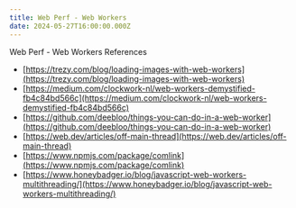 ```yaml
---
title: Web Perf - Web Workers
date: 2024-05-27T16:00:00.000Z
---
```


Web Perf - Web Workers References

* [https://trezy.com/blog/loading-images-with-web-workers](https://trezy.com/blog/loading-images-with-web-workers)
* [https://medium.com/clockwork-nl/web-workers-demystified-fb4c84bd566c](https://medium.com/clockwork-nl/web-workers-demystified-fb4c84bd566c)
* [https://github.com/deebloo/things-you-can-do-in-a-web-worker](https://github.com/deebloo/things-you-can-do-in-a-web-worker)
* [https://web.dev/articles/off-main-thread](https://web.dev/articles/off-main-thread)
* [https://www.npmjs.com/package/comlink](https://www.npmjs.com/package/comlink)
* [https://www.honeybadger.io/blog/javascript-web-workers-multithreading/](https://www.honeybadger.io/blog/javascript-web-workers-multithreading/)
